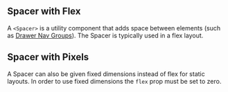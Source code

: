 
## Spacer with Flex

A `<Spacer>` is a utility component that adds space between elements (such as [Drawer Nav Groups](/components/drawer-nav-group/examples)). The Spacer is typically used in a flex layout.

<SpacerWithFlex />

## Spacer with Pixels

A Spacer can also be given fixed dimensions instead of flex for static layouts. In order to use fixed dimensions the `flex` prop must be set to zero.

<SpacerWithPixel />
